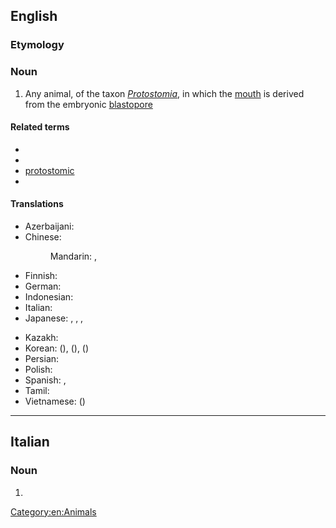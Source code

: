==English==
{{wikipedia}}

===Etymology===
{{confix|en|proto|stome}}

===Noun===
{{en-noun}}

# Any animal, of the taxon ''[[Protostomia]]'', in which the [[mouth]] is derived from the embryonic [[blastopore]]

====Related terms====
* {{l|en|protostomatous}}
* {{l|en|protostomian}}
* [[protostomic]]
* {{l|en|protostomous}}

====Translations====
{{trans-top|animal in which the mouth is derived from the embryonic blastophore}}
* Azerbaijani: {{t|az|ilkağızlı}}
* Chinese:
*: Mandarin: {{t|cmn|原口動物}}, {{t|cmn|原口动物|tr=yuánkǒu dòngwù}}
* Finnish: {{t|fi|alkusuinen}}
* German: {{t|de|Urmünd|m}}
* Indonesian: {{t|id|protostomia}}
* Italian: {{t|it|protostoma|f}}
* Japanese: {{t|ja|前口動物|tr=ぜんこうどうぶつ, zennkōdōbutsu}}, {{t|ja|旧口動物|tr=きゅうこうどうぶつ, kyūkōdōbutsu}}, {{t|ja|原口動物|tr=げんこうどうぶつ, gennkōdōbutsu}}, {{t|ja|先口動物|tr=せんこうどうぶつ, sennkōdōbutsu}}
{{trans-mid}}
* Kazakh: {{t|kk|ғалғашқы ауызды}}
* Korean: {{t|ko|선구동물}} ({{t|ko|先口動物}}), {{t|ko|전구동물}} ({{t|ko|前口動物}}), {{t|ko|원구동물}} ({{t|ko|原口動物}})
* Persian: {{t+|fa|دهان‌نخستیان}}
* Polish: {{t|pl|pragębowiec|m}}
* Spanish: {{t|es|protóstomo|m}}, {{t|es|protostomado|m}}
* Tamil: {{t|ta|புரொட்டோஸ்டோம்}}
* Vietnamese: {{t|vi|động vật miệng nguyên sinh}} ({{t|vi|動物𠰘原生|sc=Hani}})
{{trans-bottom}}

[[Category:en:Animals]]

----

==Italian==

===Noun===
{{head|it|noun plural form|g=m}}

# {{plural of|it|protostoma}}